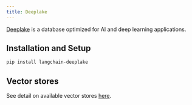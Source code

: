 ```yaml
---
title: Deeplake
---
```


[Deeplake](https://www.deeplake.ai/) is a database optimized for AI and deep learning
applications.


## Installation and Setup

```bash
pip install langchain-deeplake
```

## Vector stores

See detail on available vector stores
[here](/oss/python/integrations/vectorstores/activeloop_deeplake).
